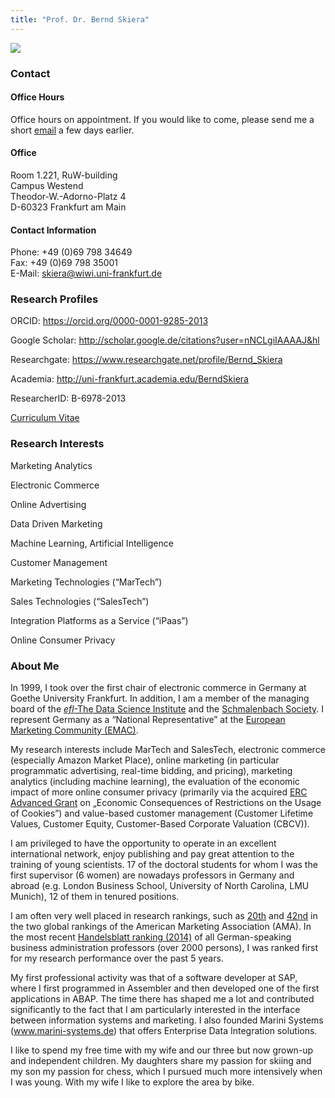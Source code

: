 ```yaml
---
title: "Prof. Dr. Bernd Skiera"
---
```


![](static/img/profile-contact-bernd.jpg)

### Contact

#### Office Hours

Office hours on appointment. If you would like to come, please send me a short [email](mailto:skiera@wiwi.uni-frankfurt.de) a few days earlier.

#### Office

Room 1.221, RuW-building\
Campus Westend\
Theodor-W.-Adorno-Platz 4\
D-60323 Frankfurt am Main

#### Contact Information

Phone: +49 (0)69 798 34649\
Fax: +49 (0)69 798 35001\
E-Mail: [skiera\@wiwi.uni-frankfurt.de](mailto:skiera@wiwi.uni-frankfurt.de)

### Research Profiles

ORCID: <https://orcid.org/0000-0001-9285-2013>

Google Scholar: <http://scholar.google.de/citations?user=nNCLgiIAAAAJ&hl>

Researchgate: <https://www.researchgate.net/profile/Bernd_Skiera>

Academia: <http://uni-frankfurt.academia.edu/BerndSkiera>

ResearcherID: B-6978-2013

[Curriculum Vitae](https://www.marketing.uni-frankfurt.de/fileadmin/user_upload/dateien_abteilungen/abt_marketing/Bilder/Professor_Skiera/CV_MA_E-Commerce/Vita_Skiera_english_2022_09_29_BS-Website.pdf)

### Research Interests

Marketing Analytics

Electronic Commerce

Online Advertising

Data Driven Marketing

Machine Learning, Artificial Intelligence

Customer Management

Marketing Technologies ("MarTech")

Sales Technologies ("SalesTech")

Integration Platforms as a Service ("iPaas")

Online Consumer Privacy

### About Me

In 1999, I took over the first chair of electronic commerce in Germany at Goethe University Frankfurt. In addition, I am a member of the managing board of the [*efl*-The Data Science Institute](https://www.eflab.de/ "Öffnet externen Link in neuem Fenster") and the [Schmalenbach Society](https://www.schmalenbach.org/ "Öffnet internen Link im aktuellen Fenster"). I represent Germany as a "National Representative" at the [European Marketing Community (EMAC)](https://www.emac-online.org/ "Öffnet internen Link im aktuellen Fenster").

My research interests include MarTech and SalesTech, electronic commerce (especially Amazon Market Place), online marketing (in particular programmatic advertising, real-time bidding, and pricing), marketing analytics (including machine learning), the evaluation of the economic impact of more online consumer privacy (primarily via the acquired [ERC Advanced Grant](https://www.marketing.uni-frankfurt.de/en/professoren/skiera/erc-advanced-grant.html "Öffnet internen Link im aktuellen Fenster") on „Economic Consequences of Restrictions on the Usage of Cookies") and value-based customer management (Customer Lifetime Values, Customer Equity, Customer-Based Corporate Valuation (CBCV)). 

I am privileged to have the opportunity to operate in an excellent international network, enjoy publishing and pay great attention to the training of young scientists. 17 of the doctoral students for whom I was the first supervisor (6 women) are nowadays professors in Germany and abroad (e.g. London Business School, University of North Carolina, LMU Munich), 12 of them in tenured positions. 

I am often very well placed in research rankings, such as [20th](https://www.marketing.uni-frankfurt.de/fileadmin/user_upload/dateien_abteilungen/abt_marketing/Bilder/Professor_Skiera/Author-Productivity-in-the-Premier-AMA-Journals-2011-2020.pdf "Öffnet internen Link im aktuellen Fenster") and [42nd](https://www.marketing.uni-frankfurt.de/fileadmin/user_upload/dateien_abteilungen/abt_marketing/Bilder/Professor_Skiera/Author-Productivity-in-the-Premier-Marketing-Journals-2011-2020.pdf "Öffnet internen Link im aktuellen Fenster") in the two global rankings of the American Marketing Association (AMA). In the most recent [Handelsblatt ranking (2014)](https://www.marketing.uni-frankfurt.de/fileadmin/user_upload/dateien_abteilungen/abt_marketing/Bilder/Professor_Skiera/CV_MA_E-Commerce/Handelsblatt_Ranking_15_12_2014-014-Digitalisierung_der_Betrie-1660711272-Artikel.pdf "Öffnet internen Link im aktuellen Fenster") of all German-speaking business administration professors (over 2000 persons), I was ranked first for my research performance over the past 5 years.

My first professional activity was that of a software developer at SAP, where I first programmed in Assembler and then developed one of the first applications in ABAP. The time there has shaped me a lot and contributed significantly to the fact that I am particularly interested in the interface between information systems and marketing. I also founded Marini Systems ([www.marini-systems.de](https://marini.systems/en/ "Öffnet internen Link im aktuellen Fenster")) that offers Enterprise Data Integration solutions.

I like to spend my free time with my wife and our three but now grown-up and independent children. My daughters share my passion for skiing and my son my passion for chess, which I pursued much more intensively when I was young. With my wife I like to explore the area by bike.

### 
